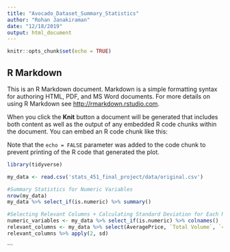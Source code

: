 ```yaml
---
title: "Avocado_Dataset_Summary_Statistics"
author: "Rohan Janakiraman"
date: "12/18/2019"
output: html_document
---
```


```r
knitr::opts_chunk$set(echo = TRUE)
```

## R Markdown

This is an R Markdown document. Markdown is a simple formatting syntax for authoring HTML, PDF, and MS Word documents. For more details on using R Markdown see <http://rmarkdown.rstudio.com>.

When you click the **Knit** button a document will be generated that includes both content as well as the output of any embedded R code chunks within the document. You can embed an R code chunk like this:

Note that the `echo = FALSE` parameter was added to the code chunk to prevent printing of the R code that generated the plot.

```r
library(tidyverse)

my_data <- read.csv('stats_451_final_project/data/original.csv')

#Summary Statistics for Numeric Variables
nrow(my_data)
my_data %>% select_if(is.numeric) %>% summary()

#Selecting Relevant Columns + Calculating Standard Deviation for Each Numeric Variable
numeric_variables <- my_data %>% select_if(is.numeric) %>% colnames()
relevant_columns <- my_data %>% select(AveragePrice, `Total Volume`, `4046`, `4225`, `4770`, `Total Bags`, `Small Bags`, `Large Bags`, `XLarge Bags`)
relevant_columns %>% apply(2, sd)

```
```
